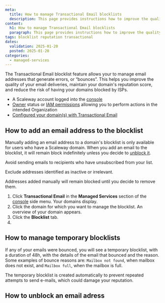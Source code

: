 ```yaml
---
meta:
  title: How to manage Transactional Email blocklists
  description: This page provides instructions how to improve the quality of your email deliveries and maintain your domain's reputation score with TEM blocklists.
content:
  h1: How to manage Transactional Email blocklists
  paragraph: This page provides instructions how to improve the quality of your email deliveries and maintain your domain's reputation score with TEM blocklists.
tags: blocklist reputation transactional
dates:
  validation: 2025-01-20
  posted: 2025-01-20
categories:
  - managed-services
---
```


The Transactional Email blocklist feature allows your to manage email addresses that generate errors, or “bounces”. This helps you improve the quality of your email deliveries, maintain your domain's reputation score, and reduce the risk of having your domains blocked by ISPs.

<Macro id="requirements" />

- A Scaleway account logged into the [console](https://console.scaleway.com)
- [Owner](/identity-and-access-management/iam/concepts/#owner) status or [IAM permissions](/identity-and-access-management/iam/concepts/#permission) allowing you to perform actions in the intended Organization
- [Configured your domain(s) with Transactional Email](/managed-services/transactional-email/how-to/configure-domain-with-transactional-email/)

## How to add an email address to the blocklist

Manually adding an email address to a domain's blocklist is only available for users who have a Scaleway domain.
When you add an email to the blocklist, it will remain block indefinitely unless you decide to [unblock it](#how-to-unblock-an-email-adress).

Avoid sending emails to recipients who have unsubscribed from your list.

Exclude addresses identified as inactive or irrelevant.

Addresses added manually will remain blocked until you decide to remove them.

1. Click **Transactional Email** in the **Managed Services** section of the [console](https://console.scaleway.com/) side menu. Your domains display.
2. Click the domain for which you want to manage the blocklist. An overview of your domain appears.
3. Click the **Blocklist** tab.
4.


## How to manage temporary blocklists

If any of your emails were bounced, you will see a temporary blocklist, with a duration of 48h, with the details of the email that bounced and the reason. Some examples of bounce reasons are: `Mailbox not found`, when mailbox does not exist, and `Mailbox full`, when the mailbox is full.

The temporary blocklist is created automatically to prevent repeated attempts to send e-mails, which could damage your reputation.

## How to unblock an email adress